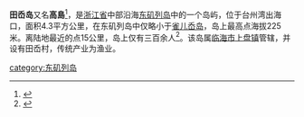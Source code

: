 {{Refimprove|time=2020-12-31T11:29:21+00:00}}
{{coord|28.733815630477654|121.85977220535278|display=title}}

'''田岙岛'''又名'''高島'''<ref name="胡平生周先俐2020">{{cite book|author1=胡平生|author2=周先俐|title=周非將軍與民國海軍|url=https://books.google.com/books?id=RqXTDwAAQBAJ&pg=PA122|date=1 March 2020|publisher=獨立作家－秀威出版|isbn=978-986-326-781-2|page=122|access-date=2021-07-04|archive-date=2021-08-08|archive-url=https://web.archive.org/web/20210808234820/https://books.google.com/books?id=RqXTDwAAQBAJ&pg=PA122|dead-url=no}}</ref>，是[[浙江省|浙江省]]中部沿海[[东矶列岛|东矶列岛]]中的一个岛屿，位于台州湾出海口，面积4.3平方公里，在东矶列岛中仅略小于[[雀儿岙岛|雀儿岙岛]]，岛上最高点海拔225米。离陆地最近的点15公里，岛上仅有三百余人<ref>{{Cite web|title=田岙岛上的“家庭医生”--临海新闻网|url=https://lhnews.zjol.com.cn/lhnews/system/2014/10/23/018596242.shtml|accessdate=2020-12-31|work=lhnews.zjol.com.cn}}</ref>。该岛属[[临海市|临海市]][[上盘镇|上盘镇]]管辖，并设有田岙村，传统产业为渔业。

{{浙江小作品}}

[[category:东矶列岛|category:东矶列岛]]